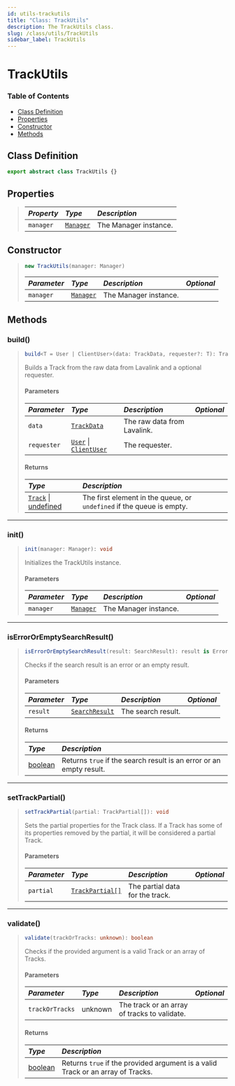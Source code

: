 ```yaml
---
id: utils-trackutils
title: "Class: TrackUtils"
description: The TrackUtils class.
slug: /class/utils/TrackUtils
sidebar_label: TrackUtils
---
```


# TrackUtils

### Table of Contents

- [Class Definition](#class-definition)
- [Properties](#properties)
- [Constructor](#constructor)
- [Methods](#methods)

## Class Definition
```ts
export abstract class TrackUtils {}
```

## Properties
> | <i className="fa-solid fa-pen"/> Property | <i className="fa-solid fa-boxes-stacked"/> Type | <i className="fa-solid fa-list"/> Description |
> | :---------------------------------------- | :-----------------------------------------------|:----------------------------------------------|
> | `manager`                                 | [`Manager`](../Manager.mdx)                     | The Manager instance.                         |
## Constructor

> ```js
> new TrackUtils(manager: Manager)
> ```
> | <i className="fa-solid fa-hashtag"/> Parameter | <i className="fa-solid fa-font"/> Type                                                            | <i className="fa-solid fa-list"/> Description | <i className="fa-solid fa-flask"/> Optional |
> | :--------------------------------------------- |:--------------------------------------------------------------------------------------------------| :---------------------------------------------| :------------------------------------------:|
> | `manager`                                      | [`Manager`](../Manager.mdx)                                                                       | The Manager instance.                         | <i className="fa-solid fa-xmark"/>          |

## Methods

### build()
> ```ts
> build<T = User | ClientUser>(data: TrackData, requester?: T): Track
> ```
> Builds a Track from the raw data from Lavalink and a optional requester.
> 
> #### Parameters
> | <i className="fa-solid fa-hashtag"/> Parameter | <i className="fa-solid fa-font"/> Type                                                                                                                           | <i className="fa-solid fa-list"/> Description | <i className="fa-solid fa-flask"/> Optional |
> | :--------------------------------------------- |:-----------------------------------------------------------------------------------------------------------------------------------------------------------------| :---------------------------------------------|:-------------------------------------------:|
> | `data`                                         | [`TrackData`](../../Typedefs/TrackData.mdx)                                                                                                                      | The raw data from Lavalink.                   | <i className="fa-solid fa-xmark"/>          |
> | `requester`                                    | [`User`](https://discordjs.dev/docs/packages/discord.js/main/User:Class) \| [`ClientUser`](https://discordjs.dev/docs/packages/discord.js/main/ClientUser:Class) | The requester.                                | <i className="fa-solid fa-xmark"/>          |
> 
> #### Returns
> | <i className="fa-solid fa-arrow-right"/> Type                                                                                                    | <i className="fa-solid fa-list"/> Description                         |
> | :------------------------------------------------------------------------------------------------------------------------------------------------|:----------------------------------------------------------------------|
> | [`Track`](../../Typedefs/Track.mdx) \| [undefined](https://developer.mozilla.org/en-US/docs/Web/JavaScript/Reference/Global_Objects/Undefined) | The first element in the queue, or `undefined` if the queue is empty. |
---

### init()
> ```ts
> init(manager: Manager): void
> ```
> Initializes the TrackUtils instance.
> #### Parameters
> | <i className="fa-solid fa-hashtag"/> Parameter | <i className="fa-solid fa-font"/> Type | <i className="fa-solid fa-list"/> Description    | <i className="fa-solid fa-flask"/> Optional |
> | :--------------------------------------------- |:---------------------------------------| :------------------------------------------------|:-------------------------------------------:|
> | `manager`                                      | [`Manager`](../Manager.mdx)            | The Manager instance.                            | <i className="fa-solid fa-xmark"/>          |

---

### isErrorOrEmptySearchResult()
> ```ts
> isErrorOrEmptySearchResult(result: SearchResult): result is ErrorOrEmptySearchResult
> ```
> Checks if the search result is an error or an empty result.
> #### Parameters
> | <i className="fa-solid fa-hashtag"/> Parameter | <i className="fa-solid fa-font"/> Type            | <i className="fa-solid fa-list"/> Description | <i className="fa-solid fa-flask"/> Optional |
> | :--------------------------------------------- |:--------------------------------------------------| :---------------------------------------------|:-------------------------------------------:|
> | `result`                                       | [`SearchResult`](../../Typedefs/SearchResult.mdx) | The search result.                            | <i className="fa-solid fa-xmark"/>          |
> 
> #### Returns
> | <i className="fa-solid fa-arrow-right"/> Type                                                         | <i className="fa-solid fa-list"/> Description                       |
> | :-----------------------------------------------------------------------------------------------------|:--------------------------------------------------------------------|
> | [boolean](https://developer.mozilla.org/en-US/docs/Web/JavaScript/Reference/Global_Objects/Boolean) | Returns `true` if the search result is an error or an empty result. |

---

### setTrackPartial()
> ```ts
> setTrackPartial(partial: TrackPartial[]): void
> ```
> Sets the partial properties for the Track class. If a Track has some of its properties removed by the partial, it will be considered a partial Track.
> #### Parameters
> | <i className="fa-solid fa-hashtag"/> Parameter | <i className="fa-solid fa-font"/> Type           | <i className="fa-solid fa-list"/> Description | <i className="fa-solid fa-flask"/> Optional |
> | :--------------------------------------------- |:-------------------------------------------------| :---------------------------------------------|:-------------------------------------------:|
> | `partial`                                      | [`TrackPartial[]`](../../Enums/TrackPartial.mdx) | The partial data for the track.               | <i className="fa-solid fa-xmark"/>          |

---

### validate()
> ```ts
> validate(trackOrTracks: unknown): boolean
> ```
> Checks if the provided argument is a valid Track or an array of Tracks.
> #### Parameters
> | <i className="fa-solid fa-hashtag"/> Parameter | <i className="fa-solid fa-font"/> Type           | <i className="fa-solid fa-list"/> Description | <i className="fa-solid fa-flask"/> Optional |
> | :--------------------------------------------- |:-------------------------------------------------| :---------------------------------------------|:-------------------------------------------:|
> | `trackOrTracks`                                | unknown                                        | The track or an array of tracks to validate.   | <i className="fa-solid fa-xmark"/>          |
> 
> #### Returns
> | <i className="fa-solid fa-arrow-right"/> Type                                                         | <i className="fa-solid fa-list"/> Description                                   |
> | :-----------------------------------------------------------------------------------------------------|:--------------------------------------------------------------------------------|
> | [boolean](https://developer.mozilla.org/en-US/docs/Web/JavaScript/Reference/Global_Objects/Boolean) | Returns `true` if the provided argument is a valid Track or an array of Tracks. |